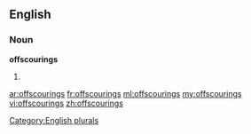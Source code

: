 ==English==

===Noun===
'''offscourings'''

# {{plural of|[[offscouring]]}}

[[Category:English plurals]]

[[ar:offscourings]]
[[fr:offscourings]]
[[ml:offscourings]]
[[my:offscourings]]
[[vi:offscourings]]
[[zh:offscourings]]